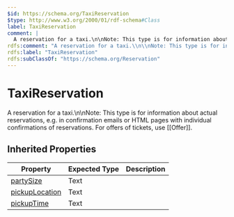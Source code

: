 ```yaml
---
$id: https://schema.org/TaxiReservation
$type: http://www.w3.org/2000/01/rdf-schema#Class
label: TaxiReservation
comment: |
  A reservation for a taxi.\n\nNote: This type is for information about actual reservations, e.g. in confirmation emails or HTML pages with individual confirmations of reservations. For offers of tickets, use [[Offer]].
rdfs:comment: "A reservation for a taxi.\\n\\nNote: This type is for information about actual reservations, e.g. in confirmation emails or HTML pages with individual confirmations of reservations. For offers of tickets, use [[Offer]]."
rdfs:label: "TaxiReservation"
rdfs:subClassOf: "https://schema.org/Reservation"
---
```


# TaxiReservation

A reservation for a taxi.\n\nNote: This type is for information about actual reservations, e.g. in confirmation emails or HTML pages with individual confirmations of reservations. For offers of tickets, use [[Offer]].

## Inherited Properties

| Property | Expected Type | Description |
| --- | --- | --- |
| [partySize](https://schema.org/partySize) | Text |  |
| [pickupLocation](https://schema.org/pickupLocation) | Text |  |
| [pickupTime](https://schema.org/pickupTime) | Text |  |
